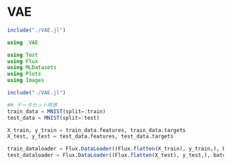 # VAE

```julia
include("./VAE.jl")

using .VAE

using Test
using Flux
using MLDatasets
using Plots
using Images

include("./VAE.jl")

## データセット用意
train_data = MNIST(split=:train)
test_data = MNIST(split=:test)

X_train, y_train = train_data.features, train_data.targets
X_test, y_test = test_data.features, test_data.targets

train_dataloader = Flux.DataLoader((Flux.flatten(X_train), y_train,), batchsize=1000, shuffle=true)
test_dataloader = Flux.DataLoader((Flux.flatten(X_test), y_test,), batchsize=1000, shuffle=false)

```